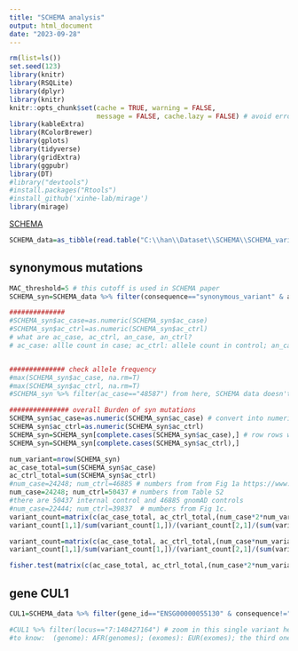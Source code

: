 ---
title: "SCHEMA analysis"
output: html_document
date: "2023-09-28"
---


```{r, echo=F, warning=F, message=F}
rm(list=ls())
set.seed(123)
library(knitr)
library(RSQLite)
library(dplyr)
library(knitr)
knitr::opts_chunk$set(cache = TRUE, warning = FALSE, 
                      message = FALSE, cache.lazy = FALSE) # avoid error of long vectors https://stackoverflow.com/questions/39417003/long-vectors-not-supported-yet-error-in-rmd-but-not-in-r-script 
library(kableExtra)
library(RColorBrewer)
library(gplots)
library(tidyverse)
library(gridExtra)
library(ggpubr)
library(DT)
#library("devtools")
#install.packages("Rtools")
#install_github('xinhe-lab/mirage')
library(mirage)

```

[SCHEMA](https://schema.broadinstitute.org/)

```{r, echo=F, message=F, warning=F,cache=T}
SCHEMA_data=as_tibble(read.table("C:\\han\\Dataset\\SCHEMA\\SCHEMA_variant_results.tsv.subset", header=T))
```

## synonymous mutations 

```{r, echo=F, message=F, warning=F}
MAC_threshold=5 # this cutoff is used in SCHEMA paper 
SCHEMA_syn=SCHEMA_data %>% filter(consequence=="synonymous_variant" & ac_case<=MAC_threshold & ac_ctrl<=MAC_threshold) 

##############
#SCHEMA_syn$ac_case=as.numeric(SCHEMA_syn$ac_case)
#SCHEMA_syn$ac_ctrl=as.numeric(SCHEMA_syn$ac_ctrl)
# what are ac_case, ac_ctrl, an_case, an_ctrl? 
# ac_case: allle count in case; ac_ctrl: allele count in control; an_case: allele number in case; an_ctrl: allele number in control #  see details here: https://schema.broadinstitute.org/gene/ENSG00000055130; move cursor to the variables then their meanings will pop up  


############## check allele frequency 
#max(SCHEMA_syn$ac_case, na.rm=T)
#max(SCHEMA_syn$ac_ctrl, na.rm=T)
#SCHEMA_syn %>% filter(ac_case=="48587") from here, SCHEMA data doesn't use AF filter. 

############### overall Burden of syn mutations 
SCHEMA_syn$ac_case=as.numeric(SCHEMA_syn$ac_case) # convert into numeric value 
SCHEMA_syn$ac_ctrl=as.numeric(SCHEMA_syn$ac_ctrl)
SCHEMA_syn=SCHEMA_syn[complete.cases(SCHEMA_syn$ac_case),] # row rows when either ac_case or ac_ctrl has NA 
SCHEMA_syn=SCHEMA_syn[complete.cases(SCHEMA_syn$ac_ctrl),]

num_variant=nrow(SCHEMA_syn)
ac_case_total=sum(SCHEMA_syn$ac_case)
ac_ctrl_total=sum(SCHEMA_syn$ac_ctrl)
#num_case=24248; num_ctrl=46885 # numbers from from Fig 1a https://www.nature.com/articles/s41586-022-04556-w#Sec15
num_case=24248; num_ctrl=50437 # numbers from Table S2
#there are 50437 internal control and 46885 gnomAD controls   
#num_case=22444; num_ctrl=39837  # mumbers from Fig 1c. 
variant_count=matrix(c(ac_case_total, ac_ctrl_total,(num_case*2*num_variant-ac_case_total),  (num_ctrl*2*num_variant-ac_ctrl_total)), nrow=2)
variant_count[1,1]/sum(variant_count[1,])/(variant_count[2,1]/(sum(variant_count[2,])))

variant_count=matrix(c(ac_case_total, ac_ctrl_total,(num_case*num_variant-ac_case_total),  (num_ctrl*num_variant-ac_ctrl_total)), nrow=2)
variant_count[1,1]/sum(variant_count[1,])/(variant_count[2,1]/(sum(variant_count[2,])))

fisher.test(matrix(c(ac_case_total, ac_ctrl_total,(num_case*2*num_variant-ac_case_total),  (num_ctrl*2*num_variant-ac_ctrl_total)), nrow=2))

```

## gene CUL1

```{r, echo=F, message=F, warning=F}
CUL1=SCHEMA_data %>% filter(gene_id=="ENSG00000055130" & consequence!="synonymous_variant") # https://schema.broadinstitute.org/gene/ENSG00000055130

#CUL1 %>% filter(locus=="7:148427164") # zoom in this single variant here https://schema.broadinstitute.org/gene/ENSG00000055130
#to know:  (genome): AFR(genomes); (exomes): EUR(exomes); the third one is meta; 
```

